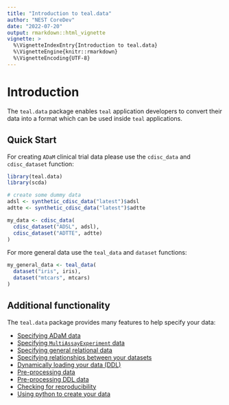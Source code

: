 ```yaml
---
title: "Introduction to teal.data"
author: "NEST CoreDev"
date: "2022-07-20"
output: rmarkdown::html_vignette
vignette: >
  %\VignetteIndexEntry{Introduction to teal.data}
  %\VignetteEngine{knitr::rmarkdown}
  %\VignetteEncoding{UTF-8}
---
```


# Introduction

The `teal.data` package enables `teal` application developers to convert their data into a format which can be used
inside `teal` applications.

## Quick Start

For creating `ADaM` clinical trial data please use the `cdisc_data` and `cdisc_dataset` function:

```r
library(teal.data)
library(scda)

# create some dummy data
adsl <- synthetic_cdisc_data("latest")$adsl
adtte <- synthetic_cdisc_data("latest")$adtte

my_data <- cdisc_data(
  cdisc_dataset("ADSL", adsl),
  cdisc_dataset("ADTTE", adtte)
)
```

For more general data use the `teal_data` and `dataset` functions:

```r

my_general_data <- teal_data(
  dataset("iris", iris),
  dataset("mtcars", mtcars)
)
```


## Additional functionality

The `teal.data` package provides many features to help specify your data:

- [Specifying ADaM data](https://insightsengineering.github.io/teal/main/articles/including-adam-data-in-teal.html)
- [Specifying `MultiAssayExperiment` data](https://insightsengineering.github.io/teal/main/articles/including-mae-data-in-teal.html)
- [Specifying general relational data](https://insightsengineering.github.io/teal/main/articles/including-general-data-in-teal.html)
- [Specifying relationships between your datasets](https://insightsengineering.github.io/teal/main/articles/join-keys.html)
- [Dynamically loading your data (DDL)](https://insightsengineering.github.io/teal.data/main/articles/delayed-data-objects.html)
- [Pre-processing data](https://insightsengineering.github.io/teal/main/articles/preprocessing-data.html)
- [Pre-processing DDL data ](https://insightsengineering.github.io/teal.data/main/articles/preprocessing-delayed-data.html)
- [Checking for reproducibility](https://insightsengineering.github.io/teal.data/main/articles/reproducibility.html)
- [Using python to create your data](https://insightsengineering.github.io/teal.data/main/articles/teal.data-with-python.html)
